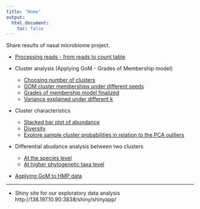 ```yaml
---
title: "Home"
output:
  html_document:
    toc: false
---
```


Share results of nasal microbiome project.

* [Processing reads - from reads to count table](data-overview.html)

* Cluster analysis (Applying GoM - Grades of Membership model)
    * [Choosing number of clusters](chossing-number-of-clusters.html)
    * [GOM cluster memberships under different seeds](gom-seeds.html)
    * [Grades of membership model finalized](step3_gradesOfMembership.html)
    * [Variance explained under different k](cluster-variance-explained.html)
  
* Cluster characteristics
    * [Stacked bar plot of abundance](stacked_bar_plots.html)
    * [Diversity](cluster-diversity.Rmd)
    * [Explore sample cluster probabilities in relation to the PCA outliers](explore-cluster-probability-.html)
    
* Differential abudance analysis between two clusters
    * [At the species level](differential_abundance.html)
    * [At higher phylogenetic taxa level](differential_abundance_higher_order.html)

* [Applying GoM to HMP data](hmp.html)

---

* Shiny site for our exploratory data analysis
    http://138.197.10.90:3838/shiny/shinyapp/


